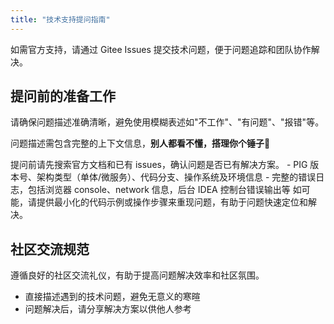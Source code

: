 ```yaml
---
title: "技术支持提问指南"
---
```


<Card title="推荐使用 Gitee Issues" icon="git" href="https://gitee.com/log4j/pig/issues">
  如需官方支持，请通过 Gitee Issues 提交技术问题，便于问题追踪和团队协作解决。
</Card>

## 提问前的准备工作

<Warning>
请确保问题描述准确清晰，避免使用模糊表述如"不工作"、"有问题"、"报错"等。

问题描述需包含完整的上下文信息，**别人都看不懂，搭理你个锤子🔨**
</Warning>

<Steps>
  <Step title="搜索已有问题">
    提问前请先搜索官方文档和已有 issues，确认问题是否已有解决方案。
  </Step>
  <Step title="收集技术信息">
    - PIG 版本号、架构类型（单体/微服务）、代码分支、操作系统及环境信息
    - 完整的错误日志，包括浏览器 console、network 信息，后台 IDEA 控制台错误输出等
  </Step>
  <Step title="准备问题复现">
    如可能，请提供最小化的代码示例或操作步骤来重现问题，有助于问题快速定位和解决。
  </Step>
</Steps>

## 社区交流规范

<Note>
遵循良好的社区交流礼仪，有助于提高问题解决效率和社区氛围。
</Note>

- 直接描述遇到的技术问题，避免无意义的寒暄
- 问题解决后，请分享解决方案以供他人参考

